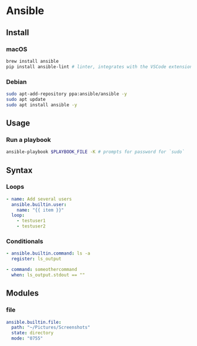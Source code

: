# Ansible

## Install

### macOS

```zsh
brew install ansible
pip install ansible-lint # linter, integrates with the VSCode extension
```

### Debian

```zsh
sudo apt-add-repository ppa:ansible/ansible -y
sudo apt update
sudo apt install ansible -y
```

## Usage

### Run a playbook

```zsh
ansible-playbook $PLAYBOOK_FILE -K # prompts for password for `sudo`
```

## Syntax

### Loops

```yaml
- name: Add several users
  ansible.builtin.user:
    name: "{{ item }}"
  loop:
    - testuser1
    - testuser2
```

### Conditionals

```yaml
- ansible.builtin.command: ls -a
  register: ls_output

- command: someothercommand
  when: ls_output.stdout == ""
```

## Modules

### file

```yaml
ansible.builtin.file:
  path: "~/Pictures/Screenshots"
  state: directory
  mode: "0755"
```
